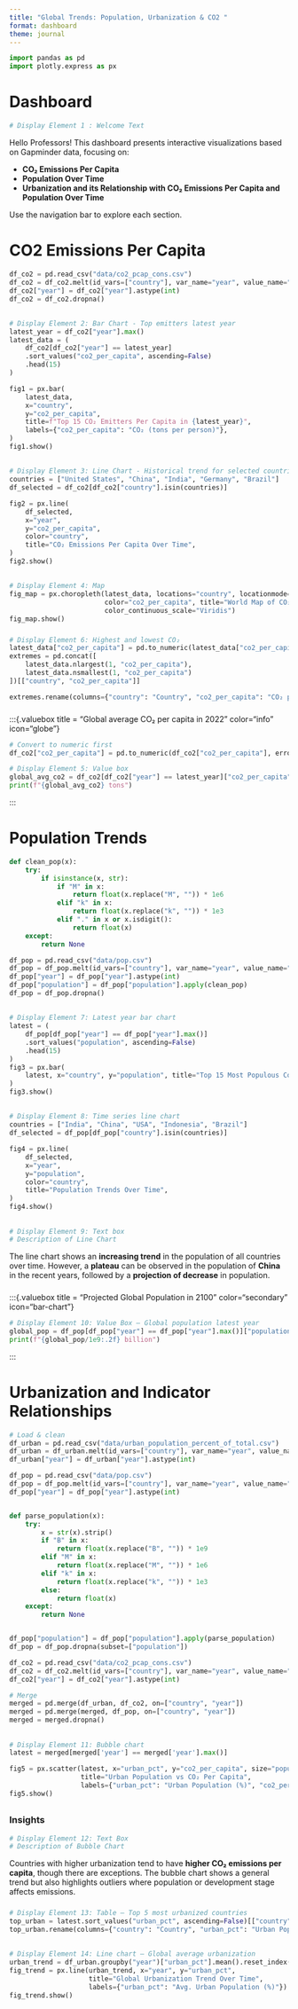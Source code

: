 ```yaml
---
title: "Global Trends: Population, Urbanization & CO2 "
format: dashboard
theme: journal
---
```


```python
import pandas as pd
import plotly.express as px
```

# Dashboard

```python
# Display Element 1 : Welcome Text
```

Hello Professors!
This dashboard presents interactive visualizations based on Gapminder data, focusing on:

- **CO₂ Emissions Per Capita**
- **Population Over Time**
- **Urbanization and its Relationship with CO₂ Emissions Per Capita and Population Over Time**

Use the navigation bar to explore each section.

# CO2 Emissions Per Capita

```python
df_co2 = pd.read_csv("data/co2_pcap_cons.csv")
df_co2 = df_co2.melt(id_vars=["country"], var_name="year", value_name="co2_per_capita")
df_co2["year"] = df_co2["year"].astype(int)
df_co2 = df_co2.dropna()
```

## {height="35%"}

```python
# Display Element 2: Bar Chart - Top emitters latest year
latest_year = df_co2["year"].max()
latest_data = (
    df_co2[df_co2["year"] == latest_year]
    .sort_values("co2_per_capita", ascending=False)
    .head(15)
)

fig1 = px.bar(
    latest_data,
    x="country",
    y="co2_per_capita",
    title=f"Top 15 CO₂ Emitters Per Capita in {latest_year}",
    labels={"co2_per_capita": "CO₂ (tons per person)"},
)
fig1.show()
```

## {height="35%"}

```python
# Display Element 3: Line Chart - Historical trend for selected countries
countries = ["United States", "China", "India", "Germany", "Brazil"]
df_selected = df_co2[df_co2["country"].isin(countries)]

fig2 = px.line(
    df_selected,
    x="year",
    y="co2_per_capita",
    color="country",
    title="CO₂ Emissions Per Capita Over Time",
)
fig2.show()
```

## {height="30%"}

### {width="35%"}
```python
# Display Element 4: Map
fig_map = px.choropleth(latest_data, locations="country", locationmode="country names",
                        color="co2_per_capita", title="World Map of CO₂ Per Capita",
                        color_continuous_scale="Viridis")
fig_map.show()
```

### {width="35%"}
```python
# Display Element 6: Highest and lowest CO₂
latest_data["co2_per_capita"] = pd.to_numeric(latest_data["co2_per_capita"], errors="coerce")
extremes = pd.concat([
    latest_data.nlargest(1, "co2_per_capita"),
    latest_data.nsmallest(1, "co2_per_capita")
])[["country", "co2_per_capita"]]

extremes.rename(columns={"country": "Country", "co2_per_capita": "CO₂ per Capita"}).reset_index(drop=True)
```

### {width="30%"}
:::{.valuebox title = "Global average CO₂ per capita in 2022" color="info" icon="globe"}
```python
# Convert to numeric first
df_co2["co2_per_capita"] = pd.to_numeric(df_co2["co2_per_capita"], errors="coerce")

# Display Element 5: Value box
global_avg_co2 = df_co2[df_co2["year"] == latest_year]["co2_per_capita"].mean().round(2)
print(f"{global_avg_co2} tons")
```

:::

# Population Trends

```python
def clean_pop(x):
    try:
        if isinstance(x, str):
            if "M" in x:
                return float(x.replace("M", "")) * 1e6
            elif "k" in x:
                return float(x.replace("k", "")) * 1e3
            elif "." in x or x.isdigit():
                return float(x)
    except:
        return None
```

```python
df_pop = pd.read_csv("data/pop.csv")
df_pop = df_pop.melt(id_vars=["country"], var_name="year", value_name="population")
df_pop["year"] = df_pop["year"].astype(int)
df_pop["population"] = df_pop["population"].apply(clean_pop)
df_pop = df_pop.dropna()
```

##
```python
# Display Element 7: Latest year bar chart
latest = (
    df_pop[df_pop["year"] == df_pop["year"].max()]
    .sort_values("population", ascending=False)
    .head(15)
)
fig3 = px.bar(
    latest, x="country", y="population", title="Top 15 Most Populous Countries"
)
fig3.show()
```

##
```python
# Display Element 8: Time series line chart
countries = ["India", "China", "USA", "Indonesia", "Brazil"]
df_selected = df_pop[df_pop["country"].isin(countries)]

fig4 = px.line(
    df_selected,
    x="year",
    y="population",
    color="country",
    title="Population Trends Over Time",
)
fig4.show()
```

##

###

```python
# Display Element 9: Text box
# Description of Line Chart
```

The line chart shows an **increasing trend** in the population of all countries over time. However, a **plateau** can be observed in the population of **China** in the recent years, followed by a **projection of decrease** in population.

###
:::{.valuebox title = "Projected Global Population in 2100" color="secondary" icon="bar-chart"}
```python
# Display Element 10: Value Box – Global population latest year
global_pop = df_pop[df_pop["year"] == df_pop["year"].max()]["population"].sum()
print(f"{global_pop/1e9:.2f} billion")
```

:::

# Urbanization and Indicator Relationships

```python
# Load & clean
df_urban = pd.read_csv("data/urban_population_percent_of_total.csv")
df_urban = df_urban.melt(id_vars=["country"], var_name="year", value_name="urban_pct")
df_urban["year"] = df_urban["year"].astype(int)

df_pop = pd.read_csv("data/pop.csv")
df_pop = df_pop.melt(id_vars=["country"], var_name="year", value_name="population")
df_pop["year"] = df_pop["year"].astype(int)


def parse_population(x):
    try:
        x = str(x).strip()
        if "B" in x:
            return float(x.replace("B", "")) * 1e9
        elif "M" in x:
            return float(x.replace("M", "")) * 1e6
        elif "k" in x:
            return float(x.replace("k", "")) * 1e3
        else:
            return float(x)
    except:
        return None


df_pop["population"] = df_pop["population"].apply(parse_population)
df_pop = df_pop.dropna(subset=["population"])

df_co2 = pd.read_csv("data/co2_pcap_cons.csv")
df_co2 = df_co2.melt(id_vars=["country"], var_name="year", value_name="co2_per_capita")
df_co2["year"] = df_co2["year"].astype(int)
```

```python
# Merge
merged = pd.merge(df_urban, df_co2, on=["country", "year"])
merged = pd.merge(merged, df_pop, on=["country", "year"])
merged = merged.dropna()
```

##
```python
# Display Element 11: Bubble chart
latest = merged[merged['year'] == merged['year'].max()]

fig5 = px.scatter(latest, x="urban_pct", y="co2_per_capita", size="population", color="country",
                  title="Urban Population vs CO₂ Per Capita",
                  labels={"urban_pct": "Urban Population (%)", "co2_per_capita": "CO₂ per Capita"})
fig5.show()
```

##

### Insights

```python
# Display Element 12: Text Box
# Description of Bubble Chart
```

Countries with higher urbanization tend to have **higher CO₂ emissions per capita**, though there are exceptions. The bubble chart shows a general trend but also highlights outliers where population or development stage affects emissions.

###
```python
# Display Element 13: Table – Top 5 most urbanized countries
top_urban = latest.sort_values("urban_pct", ascending=False)[["country", "urban_pct"]].head(5)
top_urban.rename(columns={"country": "Country", "urban_pct": "Urban Population (%)"}).reset_index(drop=True)
```

##
```python

# Display Element 14: Line chart – Global average urbanization
urban_trend = df_urban.groupby("year")["urban_pct"].mean().reset_index()
fig_trend = px.line(urban_trend, x="year", y="urban_pct",
                    title="Global Urbanization Trend Over Time",
                    labels={"urban_pct": "Avg. Urban Population (%)"})
fig_trend.show()
```